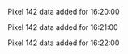 Pixel 142 data added for 16:20:00

Pixel 142 data added for 16:21:00

Pixel 142 data added for 16:22:00

